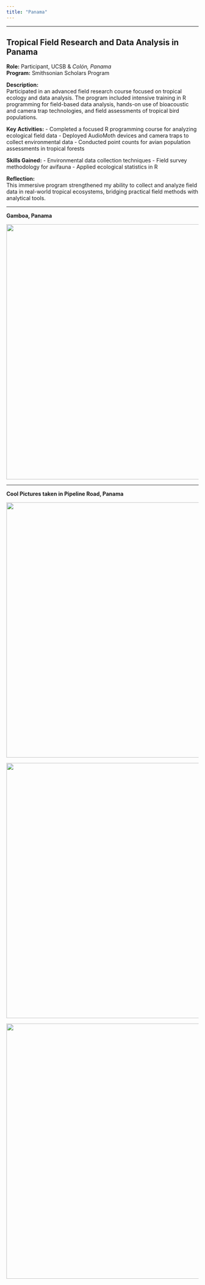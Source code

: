 ```yaml
---
title: "Panama"
---
```


------------------------------------------------------------------------

## Tropical Field Research and Data Analysis in Panama

**Role:** Participant, UCSB & *Colón, Panama*\
**Program:** Smithsonian Scholars Program

**Description:**\
Participated in an advanced field research course focused on tropical ecology and data analysis. The program included intensive training in R programming for field-based data analysis, hands-on use of bioacoustic and camera trap technologies, and field assessments of tropical bird populations.

**Key Activities:** - Completed a focused R programming course for analyzing ecological field data - Deployed AudioMoth devices and camera traps to collect environmental data - Conducted point counts for avian population assessments in tropical forests

**Skills Gained:** - Environmental data collection techniques - Field survey methodology for avifauna - Applied ecological statistics in R

**Reflection:**\
This immersive program strengthened my ability to collect and analyze field data in real-world tropical ecosystems, bridging practical field methods with analytical tools.

------------------------------------------------------------------------

**Gamboa, Panama**

![](photos/me_group.jpeg){width="669"}

------------------------------------------------------------------------

**Cool Pictures taken in Pipeline Road, Panama**

![](photos/panama1.jpeg){width="669"}

![](photos/panama2.jpeg){width="669"}

![](photos/panama3.jpeg){width="669"}
